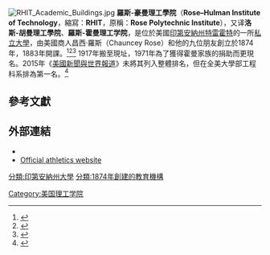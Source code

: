{{Infobox university
|name = Rose–Hulman Institute of Technology
|image_name = Percopo.jpg
|motto          = {{lang-la|Labor et scientia}}（Labor and Knowledge）
|established    = 1874
|type           = [[私立大學|私立大學]]
|endowment      = [[美元|$]]1.78億（2011）<ref>{{Cite web | title = U.S. and Canadian Institutions Listed by Fiscal Year 2011 Endowment Market Value and  Percentage Change in Endowment Market Value from FY 2010 to FY 2011 | work = 2011 NACUBO-Commonfund Study of Endowments | publisher = National Association of College and University Business Officers | url = http://www.nacubo.org/Documents/research/2011_NCSE_Public_Tables_Endowment_Market_Values_Final_January_17_2012.pdf | format = PDF | accessdate = February 22, 2012 | deadurl = yes | archiveurl = https://web.archive.org/web/20131029201322/http://www.nacubo.org/Documents/research/2011_NCSE_Public_Tables_Endowment_Market_Values_Final_January_17_2012.pdf | archivedate = 2013年10月29日 }}</ref>
|president      = James C. Conwell

|faculty        = 182<ref>{{cite web |url=http://www.collegedata.com/cs/data/college/college_pg04_tmpl.jhtml?schoolId=883 |title=Rose-Hulman Institute  of Technology ('Academics') |publisher=Collegedata.com |accessdate=May 27, 2016 |archive-date=2016-06-04 |archive-url=https://web.archive.org/web/20160604161139/http://www.collegedata.com/cs/data/college/college_pg04_tmpl.jhtml?schoolId=883 |dead-url=no }}</ref>
|undergrad      = 2,233<ref name=enrollment>{{cite web |url=http://www.rose-hulman.edu/about/fast-facts.aspx |title=Fast Facts |publisher=Rose-Hulman Institute of Technology |accessdate=May 7, 2016 |archive-date=2017-05-17 |archive-url=https://web.archive.org/web/20170517223936/http://www.rose-hulman.edu/about/fast-facts.aspx |dead-url=no }}</ref>
|postgrad       = 71<ref name=enrollment />
|calendar       = quarters
|city           = [[特雷霍特|特雷霍特]]
|state          = [[印第安納州|印第安納州]]
|country        =[[美國|美國]]
|campus         = 郊區，{{convert|295|acre|km2}}
|nickname       = Fightin' Engineers
|mascot         = Rosie the Elephant
|colors         = Old Rose and White
|athletics      = [[NCAA|NCAA]] Division III – [[Heartland_Collegiate_Athletic_Conference|HCAC]]<ref>{{cite web | title=NCAA member schools > Rose–Hulman Institute of Technology | publisher=NCAA | accessdate=August 10, 2006 | url=http://web1.ncaa.org/ssLists/orgInfo.do?orgID=585 | archive-url=https://web.archive.org/web/20060110070724/http://web1.ncaa.org/ssLists/orgInfo.do?orgID=585 | archive-date=2006-01-10 | dead-url=yes }}</ref>
|sports         = 21支校隊
|free_label     = 
|free           = 
|affiliations   = [[Association_of_Independent_Technological_Universities|AITU]]<br>[[Midwestern_Undergraduate_Private_Engineering_Colleges|MUPEC]]
|website        = [http://www.rose-hulman.edu www.rose-hulman.edu]|logo=Rose-Hulman logo 2016.png
}}
[[Image:RHIT_Academic_Buildings.jpg|thumb]]
'''羅斯-豪曼理工學院'''（'''Rose–Hulman Institute of Technology'''，縮寫：'''RHIT'''，原稱：'''Rose Polytechnic Institute'''），又译'''洛斯-胡曼理工學院'''、'''羅斯-霍曼理工学院'''，是位於美國[[印第安納州|印第安納州]][[特雷霍特|特雷霍特]]的一所[[私立大學|私立大學]]，由美國商人昌西·羅斯（Chauncey Rose）和他的九位朋友創立於1874年，1883年開課。<ref>{{cite web | title=Chauncey Rose | publisher=Rose–Hulman Echoes | accessdate=August 10, 2006 | url=http://www.rose-hulman.edu/echoes/125th/chaunceyrose.htm | archive-date=2020-11-10 | archive-url=https://web.archive.org/web/20201110190438/https://www.rose-hulman.edu/echoes/125th/chaunceyrose.htm | dead-url=no }}</ref><ref name="history">{{cite web | title=A Brief History of Rose–Hulman | publisher=Rose–Hulman Institute of Technology | accessdate=August 10, 2006 | url=http://www.rose-hulman.edu/Library/history/ | archive-date=2020-08-07 | archive-url=https://web.archive.org/web/20200807182903/https://www.rose-hulman.edu/Library/history/ | dead-url=no }}</ref><ref>{{cite web| title=Student Demographics – 1883 Style| publisher=Rose–Hulman Echoes| accessdate=August 10, 2006| url=http://www.rose-hulman.edu/echoes/summer2003/lookback.htm| archive-date=2018-10-10| archive-url=https://web.archive.org/web/20181010011754/https://www.rose-hulman.edu/echoes/summer2003/lookback.htm| dead-url=no}}</ref> 1917年搬至現址，1971年為了獲得霍曼家族的捐助而更現名。2015年《[[美國新聞與世界報道|美國新聞與世界報道]]》未將其列入整體排名，但在全美大學部工程科系排為第一名。<ref name="USnews">{{cite web|title=Rose–Hulman Institute of Technology|url=http://colleges.usnews.rankingsandreviews.com/best-colleges/rose-hulman-institute-of-technology-152318/overall-rankings|publisher=[[美國新聞與世界報道|美國新聞與世界報道]]|accessdate=2015-04-02|archive-date=2016-07-20|archive-url=https://web.archive.org/web/20160720012429/http://colleges.usnews.rankingsandreviews.com/best-colleges/rose-hulman-institute-of-technology-152318/overall-rankings|dead-url=no}}</ref>

==參考文獻==
{{Reflist|2}}

==外部連結==
* {{Official website|http://www.rose-hulman.edu}}
* [http://www.rose-hulman.edu/athletics.aspx Official athletics website] {{Wayback|url=http://www.rose-hulman.edu/athletics.aspx |date=20210113083201 }}

{{美國的理工學院}}
{{Coord|39.482716|-87.323998|display=title|type:edu}}
[[分類:印第安納州大學|分類:印第安納州大學]]
[[Category:美国理工学院|Category:美国理工学院]]
[[分類:1874年創建的教育機構|分類:1874年創建的教育機構]]